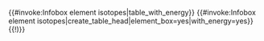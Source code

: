 <includeonly>{{#invoke:Infobox element isotopes|table_with_energy}}</includeonly><!--

--><noinclude>{{#invoke:Infobox element isotopes|create_table_head|element_box=yes|with_energy=yes}}
{{Infobox_element/isotopes_decay | mn=原子量 | sym=X | na=丰度 | link=化學元素
| hl=半衰期1 | dm1=衰變1 | de1=能量1 | link1=化學元素 | pn1=產物1 | ps1=化學元素1
| h2=半衰期2 | dm2=衰變2 | de2=能量2 | link2=化學元素 | pn2=產物2 | ps2=化學元素2
| h3=半衰期3 | dm3=衰變3 | de3=能量3 | link3=化學元素 | pn3=產物3 | ps3=化學元素3
| h4=半衰期4 | dm4=衰變4 | de4=能量4 | link4=化學元素 | pn4=產物4 | ps4=化學元素4
| h5=半衰期5 | dm5=衰變5 | de5=能量5 | link5=化學元素 | pn5=產物5 | ps5=化學元素5
| h6=半衰期6 | dm6=衰變6 | de6=能量6 | link6=化學元素 | pn6=產物6 | ps6=化學元素6
| h7=半衰期7 | dm7=衰變7a → 衰變7b
	| de7a=能量7a | link7a=化學元素 | pn7a=產物7a | ps7a=化學元素7a
	| de7b=能量7b | link7b=化學元素 | pn7b=產物7b | ps7b=化學元素7b
| h8=半衰期8 | dm8=衰變8a → 衰變8b → 衰變8c → 衰變8d
	| de8a=能量8a | link8a=化學元素 | pn8a=產物8a | ps8a=化學元素8a
	| de8b=能量8b | link8b=化學元素 | pn8b=產物8b | ps8b=化學元素8b
	| de8c=能量8c | link8c=化學元素 | pn8c=產物8c | ps8c=化學元素8c
	| de8d=能量8d | link8d=化學元素 | pn8d=產物8d | ps8d=化學元素8d
}}
{{!)}}{{documentation}}</noinclude>
